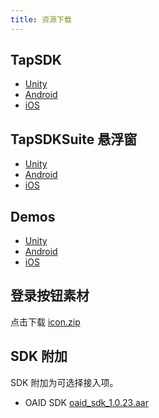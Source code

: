 ```yaml
---
title: 资源下载
---
```


## TapSDK

- [Unity](https://github.com/taptap/TapSDK-Unity/releases)
- [Android](https://github.com/taptap/TapSDK-Android/releases)
- [iOS](https://github.com/taptap/TapSDK-iOS/releases)

## TapSDKSuite 悬浮窗

- [Unity](https://github.com/taptap/TapSDKSuite-Unity)
- [Android](https://github.com/taptap/TapSDKSuite-Android)
- [iOS](https://github.com/taptap/TapSDKSuite-iOS)

## Demos

- [Unity](https://github.com/taptap/TapSDK-Unity-Demo)
- [Android](https://github.com/taptap/TapSDK-Android)
- [iOS](https://github.com/taptap/TapSDK-iOS)

## 登录按钮素材

点击下载 [icon.zip](pathname:///files/taptap-login-button.zip)

## SDK 附加

SDK 附加为可选择接入项。

- OAID SDK [oaid_sdk_1.0.23.aar](pathname:///files/tap-oaid-sdk-1-0-23.aar)
